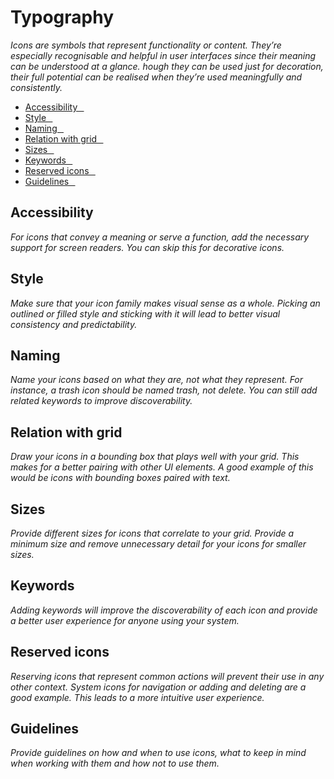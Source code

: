 # Typography
_Icons are symbols that represent functionality or content. They’re especially recognisable and helpful in user interfaces since their meaning can be understood at a glance. hough they can be used just for decoration, their full potential can be realised when they’re used meaningfully and consistently._
- [Accessibility&#10240;](#accessibility)
- [Style&#10240;](#style)
- [Naming&#10240;](#naming)
- [Relation with grid&#10240;](#relation-with-grid)
- [Sizes&#10240;](#sizes)
- [Keywords&#10240;](#keywords)
- [Reserved icons&#10240;](#reserved-icons)
- [Guidelines&#10240;](#guidelines)

## Accessibility
_For icons that convey a meaning or serve a function, add the necessary support for screen readers. You can skip this for decorative icons._

## Style
_Make sure that your icon family makes visual sense as a whole. Picking an outlined or filled style and sticking with it will lead to better visual consistency and predictability._

## Naming
_Name your icons based on what they are, not what they represent. For instance, a trash icon should be named trash, not delete. You can still add related keywords to improve discoverability._

## Relation with grid
_Draw your icons in a bounding box that plays well with your grid. This makes for a better pairing with other UI elements. A good example of this would be icons with bounding boxes paired with text._

## Sizes
_Provide different sizes for icons that correlate to your grid. Provide a minimum size and remove unnecessary detail for your icons for smaller sizes._

## Keywords
_Adding keywords will improve the discoverability of each icon and provide a better user experience for anyone using your system._

## Reserved icons
_Reserving icons that represent common actions will prevent their use in any other context. System icons for navigation or adding and deleting are a good example. This leads to a more intuitive user experience._

## Guidelines
_Provide guidelines on how and when to use icons, what to keep in mind when working with them and how not to use them._
